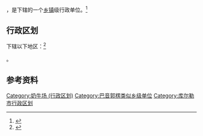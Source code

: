 {{中国乡级行政区|65/28/01/408/000}}

'''{{PAGENAMEBASE}}'''，是{{PRC admin/fullname|65/28/01/408/000|3}}下辖的一个[[乡镇|乡镇]]级行政单位。<ref>{{PRC admin/ref sgc|{{PRC admin/parent|65/28/01/408/000}}}}</ref>

== 行政区划 ==

{{PAGENAMEBASE}}下辖以下地区：<ref>{{PRC admin/ref sgc|65/28/01/408/000}}</ref>

{{PRC admin/children|65/28/01/408/000}}。

== 参考资料 ==

{{reflist}}

{{库尔勒市行政区划}}
{{新疆行政区划小作品}}

[[Category:奶牛场_(行政区划)|Category:奶牛场 (行政区划)]]
[[Category:巴音郭楞类似乡级单位|Category:巴音郭楞类似乡级单位]]
[[Category:库尔勒市行政区划|Category:库尔勒市行政区划]]